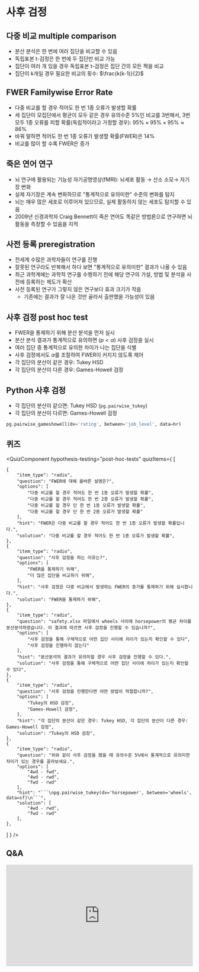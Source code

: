 # 사후 검정

## 다중 비교 multiple comparison
* 분산 분석은 한 번에 여러 집단을 비교할 수 있음 
* 독립표본 t-검정은 한 번에 두 집단만 비교 가능 
* 집단이 여러 개 있을 경우 독립표본 t-검정은 집단 간의 모든 짝을 비교 
* 집단이 k개일 경우 필요한 비교의 횟수: $\frac{k(k-1)}{2}$ 

## FWER Familywise Error Rate
* 다중 비교를 할 경우 적어도 한 번 1종 오류가 발생할 확률 
* 세 집단이 모집단에서 평균이 모두 같은 경우 유의수준 5%인 비교를 3번해서, 3번 모두 1종 오류를 피할 확률(독립적이라고 가정할 경우): 
    $95\%\times95\%\times95\%\approx86\%$
* 바꿔 말하면 적어도 한 번 1종 오류가 발생할 확률(FWER)은 14% 
* 비교를 많이 할 수록 FWER은 증가 

## 죽은 연어 연구
* 뇌 연구에 활용되는 기능성 자기공명영상(fMRI): 뇌세포 활동 → 산소 소모→ 자기장 변화 
* 실제 자기장은 계속 변화하므로 "통계적으로 유의미한" 수준의 변화를 탐지 
* 뇌는 매우 많은 세포로 이루어져 있으므로, 실제 활동하지 않는 세포도 탐지할 수 있음 
* 2009년 신경과학자 Craig Bennett이 죽은 연어도 똑같은 방법론으로 연구하면 뇌 활동을 측정할 수 있음을 지적 

## 사전 등록 preregistration
* 전세계 수많은 과학자들이 연구를 진행 
* 잘못된 연구라도 반복해서 하다 보면 "통계적으로 유의미한" 결과가 나올 수 있음 
* 최근 과학계에는 과학적 연구를 수행하기 전에 해당 연구의 가설, 방법 및 분석을 사전에 등록하는 제도가 확산 
* 사전 등록된 연구가 그렇지 않은 연구보다 효과 크기가 작음 
    * 기존에는 결과가 잘 나온 것만 골라서 출판했을 가능성이 있음 

## 사후 검정 post hoc test
* FWER을 통제하기 위해 분산 분석을 먼저 실시 
* 분산 분석 결과가 통계적으로 유의하면 ($p<\alpha$) 사후 검정을 실시 
* 여러 집단 중 통계적으로 유의한 차이가 나는 집단을 식별 
* 사후 검정에서도 $\alpha$를 조절하여 FWER이 커지지 않도록 제어 
* 각 집단의 분산이 같은 경우: Tukey HSD 
* 각 집단의 분산이 다른 경우: Games-Howell 검정 

## Python 사후 검정
* 각 집단의 분산이 같으면: Tukey HSD (`pg.pairwise_tukey`) 
* 각 집단의 분산이 다르면: Games-Howell 검정 
```python
pg.pairwise_gameshowell(dv='rating', between='job_level', data=hr)
```

## 퀴즈


<QuizComponent hypothesis-testing="post-hoc-tests" quizItems={
[
    
    {
        "item_type": "radio",
        "question": "FWER에 대해 올바른 설명은?",
        "options": [
            "다중 비교를 할 경우 적어도 한 번 1종 오류가 발생할 확률",
            "다중 비교를 할 경우 적어도 한 번 2종 오류가 발생할 확률",
            "다중 비교를 할 경우 단 한 번 1종 오류가 발생할 확률",
            "다중 비교를 할 경우 단 한 번 2종 오류가 발생할 확률"
        ],
        "hint": "FWER은 다중 비교를 할 경우 적어도 한 번 1종 오류가 발생할 확률입니다.",
        "solution": "다중 비교를 할 경우 적어도 한 번 1종 오류가 발생할 확률",
    },
    {
        "item_type": "radio",
        "question": "사후 검정을 하는 이유는?",
        "options": [
            "FWER을 통제하기 위해",
            "더 많은 집단을 비교하기 위해",
        ],
        "hint": "사후 검정은 다중 비교에서 발생하는 FWER의 증가를 통제하기 위해 실시합니다.",
        "solution": "FWER을 통제하기 위해",
    },
    {
        "item_type": "radio",
        "question": "safety.xlsx 파일에서 wheels 사이에 horsepower의 평균 차이를 분산분석하였습니다. 이 결과에 따르면 사후 검정을 진행할 수 있습니까?",
        "options": [
            "사후 검정을 통해 구체적으로 어떤 집단 사이에 차이가 있는지 확인할 수 있다",
            "사후 검정을 진행하지 않는다"
        ],
        "hint": "분산분석의 결과가 유의미할 경우 사후 검정을 진행할 수 있다.",
        "solution": "사후 검정을 통해 구체적으로 어떤 집단 사이에 차이가 있는지 확인할 수 있다",
    },
    {
        "item_type": "radio",
        "question": "사후 검정을 진행한다면 어떤 방법이 적절합니까?",
        "options": [
            "Tukey의 HSD 검정",
            "Games-Howell 검정",
        ],
        "hint": "각 집단의 분산이 같은 경우: Tukey HSD, 각 집단의 분산이 다른 경우: Games-Howell 검정",
        "solution": "Tukey의 HSD 검정",
    },
    {
        "item_type": "radio",
        "question": "위와 같이 사후 검정을 했을 때 유의수준 5%에서 통계적으로 유의미한 차이가 있는 경우를 골라보세요.",
        "options": [
            "4wd - fwd",
            "4wd - rwd",
            "fwd - rwd"
        ],
        "hint": "```\npg.pairwise_tukey(dv='horsepower', between='wheels', data=sf)\n```",
        "solution": [
            "4wd - rwd",
            "fwd - rwd"
        ],
    },
]
} />


## Q&A
<iframe src="https://tally.so/embed/wbOOKg?alignLeft=1&hideTitle=1&transparentBackground=1&dynamicHeight=0" loading="lazy" width="100%" height="274" frameborder="0" marginheight="0" marginwidth="0" title="Q&A"></iframe>

